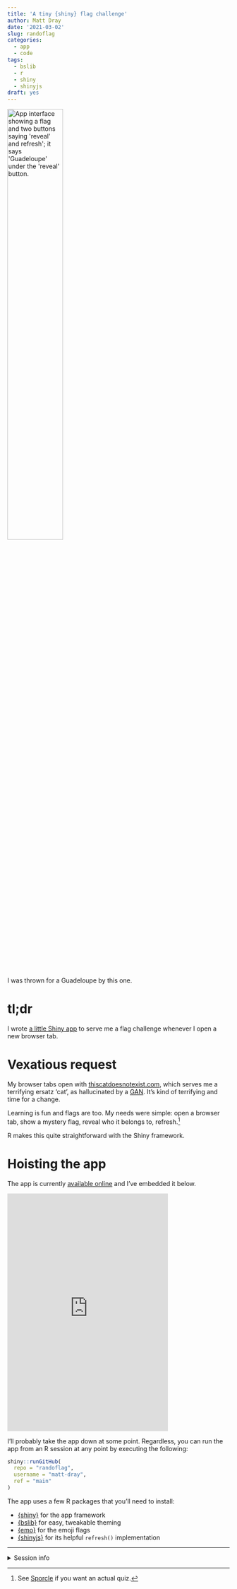 ```yaml
---
title: 'A tiny {shiny} flag challenge'
author: Matt Dray
date: '2021-03-02'
slug: randoflag
categories:
  - app
  - code
tags:
  - bslib
  - r
  - shiny
  - shinyjs
draft: yes
---
```


<div class="figure">
<img src="/post/2021-03-01-randoflag_files/guadeloupe.png" alt="App interface showing a flag and two buttons saying 'reveal' and refresh'; it says 'Guadeloupe' under the 'reveal' button." width="50%"/>
<p class="caption">I was thrown for a Guadeloupe by this one.</p>
</div>

# tl;dr

I wrote [a little Shiny app](https://github.com/matt-dray/randoflag) to serve me a flag challenge whenever I open a new browser tab.

# Vexatious request

My browser tabs open with [thiscatdoesnotexist.com](https://www.thiscatdoesnotexist.com/), which serves me a terrifying ersatz 'cat', as hallucinated by a [GAN](https://en.wikipedia.org/wiki/Generative_adversarial_network). It's kind of terrifying and time for a change.

Learning is fun and flags are too. My needs were simple: open a browser tab, show a mystery flag, reveal who it belongs to, refresh.[^spork] 

R makes this quite straightforward with the Shiny framework.

# Hoisting the app

The app is currently [available online](https://www.mattdray.shinyapps.io/randoflag/) and I've embedded it below.

<iframe src="https://mattdray.shinyapps.io/randoflag/" width="364" height="538" frameborder="0" allowtransparency="true" allow="encrypted-media"></iframe>

I'll probably take the app down at some point. Regardless, you can run the app from an R session at any point by executing the following:

```r
shiny::runGitHub(
  repo = "randoflag", 
  username = "matt-dray",
  ref = "main"
)
```

The app uses a few R packages that you'll need to install:

* [{shiny}](https://shiny.rstudio.com/) for the app framework
* [{bslib}](https://rstudio.github.io/bslib/) for easy, tweakable theming
* [{emo}](https://github.com/hadley/emo) for the emoji flags
* [{shinyjs}](https://deanattali.com/shinyjs/) for its helpful `refresh()` implementation

---
<details><summary>Session info</summary>
```r
sessioninfo::session_info()
```
</details>

[^spork]: See [Sporcle](https://www.sporcle.com/games/g/worldflags?sc=flags) if you want an actual quiz.